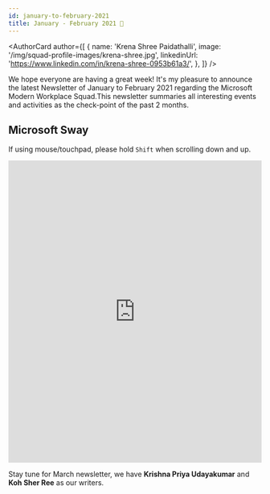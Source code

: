 ```yaml
---
id: january-to-february-2021
title: January - February 2021 🎉
---
```



<AuthorCard
  author={[
    {
      name: 'Krena Shree Paidathalli',
      image: '/img/squad-profile-images/krena-shree.jpg',
      linkedinUrl: 'https://www.linkedin.com/in/krena-shree-0953b61a3/',
    },
  ]}
/>

We hope everyone are having a great week! It's my pleasure to announce the latest Newsletter of January to February 2021 regarding the Microsoft Modern Workplace Squad.This newsletter summaries all interesting events and activities as the check-point of the past 2 months.

## Microsoft Sway

If using mouse/touchpad, please hold `Shift` when scrolling down and up.

<p>
  <iframe
    width="100%"
    height="600px"
    src="https://sway.office.com/s/IEBaniQsUVxvB1TR/embed"
    frameborder="0"
    marginheight="0"
    marginwidth="0"
    max-width="100%"
    sandbox="allow-forms allow-modals allow-orientation-lock allow-popups allow-same-origin allow-scripts"
    scrolling="yes"
    allowfullscreen
    mozallowfullscreen
    msallowfullscreen
    webkitallowfullscreen
    loading="lazy"
  ></iframe>
</p>

Stay tune for March newsletter, we have **Krishna Priya Udayakumar** and **Koh Sher Ree** as our writers.
